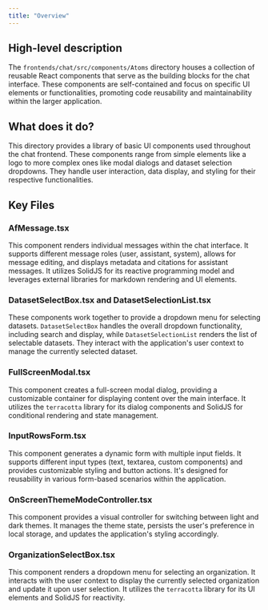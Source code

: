 ```yaml
---
title: "Overview"
---
```


## High-level description
The `frontends/chat/src/components/Atoms` directory houses a collection of reusable React components that serve as the building blocks for the chat interface. These components are self-contained and focus on specific UI elements or functionalities, promoting code reusability and maintainability within the larger application.

## What does it do?
This directory provides a library of basic UI components used throughout the chat frontend. These components range from simple elements like a logo to more complex ones like modal dialogs and dataset selection dropdowns. They handle user interaction, data display, and styling for their respective functionalities.

## Key Files

### AfMessage.tsx
This component renders individual messages within the chat interface. It supports different message roles (user, assistant, system), allows for message editing, and displays metadata and citations for assistant messages. It utilizes SolidJS for its reactive programming model and leverages external libraries for markdown rendering and UI elements.

### DatasetSelectBox.tsx and DatasetSelectionList.tsx
These components work together to provide a dropdown menu for selecting datasets. `DatasetSelectBox` handles the overall dropdown functionality, including search and display, while `DatasetSelectionList` renders the list of selectable datasets. They interact with the application's user context to manage the currently selected dataset.

### FullScreenModal.tsx
This component creates a full-screen modal dialog, providing a customizable container for displaying content over the main interface. It utilizes the `terracotta` library for its dialog components and SolidJS for conditional rendering and state management.

### InputRowsForm.tsx
This component generates a dynamic form with multiple input fields. It supports different input types (text, textarea, custom components) and provides customizable styling and button actions. It's designed for reusability in various form-based scenarios within the application.

### OnScreenThemeModeController.tsx
This component provides a visual controller for switching between light and dark themes. It manages the theme state, persists the user's preference in local storage, and updates the application's styling accordingly.

### OrganizationSelectBox.tsx
This component renders a dropdown menu for selecting an organization. It interacts with the user context to display the currently selected organization and update it upon user selection. It utilizes the `terracotta` library for its UI elements and SolidJS for reactivity.
